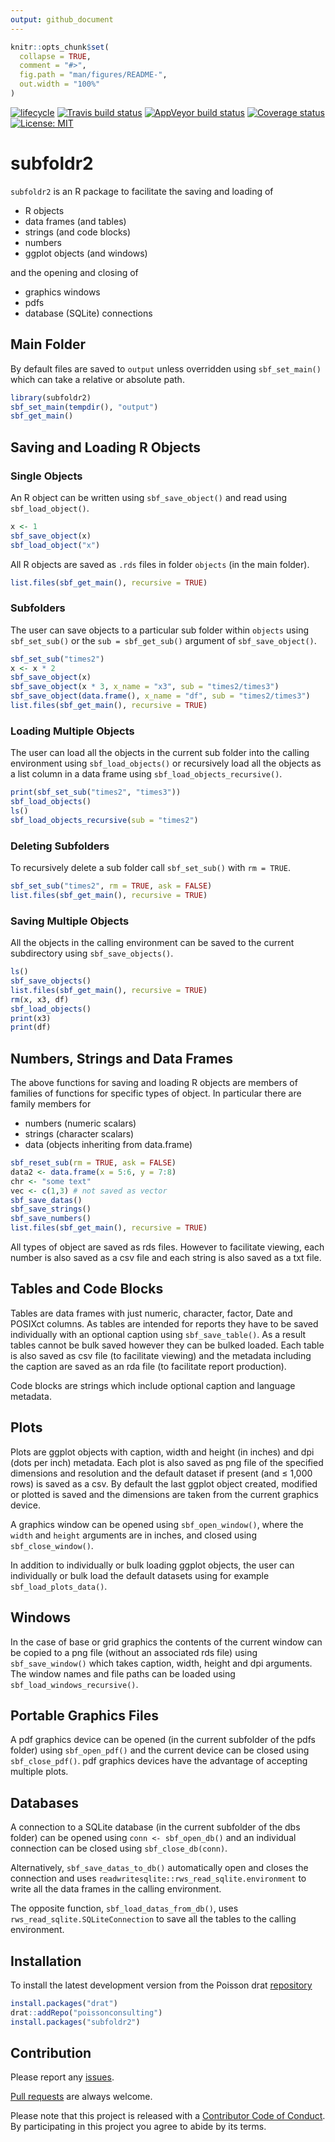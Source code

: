 ```yaml
---
output: github_document
---
```


<!-- README.md is generated from README.Rmd. Please edit that file -->

```r
knitr::opts_chunk$set(
  collapse = TRUE,
  comment = "#>",
  fig.path = "man/figures/README-",
  out.width = "100%"
)
```

[![lifecycle](https://img.shields.io/badge/lifecycle-experimental-orange.svg)](https://www.tidyverse.org/lifecycle/#experimental)
[![Travis build status](https://travis-ci.org/poissonconsulting/subfoldr2.svg?branch=master)](https://travis-ci.org/poissonconsulting/subfoldr2)
[![AppVeyor build status](https://ci.appveyor.com/api/projects/status/github/poissonconsulting/subfoldr2?branch=master&svg=true)](https://ci.appveyor.com/project/poissonconsulting/subfoldr2)
[![Coverage status](https://codecov.io/gh/poissonconsulting/subfoldr2/branch/master/graph/badge.svg)](https://codecov.io/github/poissonconsulting/subfoldr2?branch=master)
[![License: MIT](https://img.shields.io/badge/License-MIT-green.svg)](https://opensource.org/licenses/MIT)

# subfoldr2

`subfoldr2` is an R package to facilitate the saving and loading of 

- R objects
- data frames (and tables)
- strings (and code blocks)
- numbers
- ggplot objects (and windows)

and the opening and closing of

- graphics windows
- pdfs
- database (SQLite) connections

## Main Folder

By default files are saved to `output` unless overridden using `sbf_set_main()`
which can take a relative or absolute path.
```r
library(subfoldr2)
sbf_set_main(tempdir(), "output")
sbf_get_main()
```

## Saving and Loading R Objects

### Single Objects

An R object can be written using `sbf_save_object()` and read using `sbf_load_object()`.
```r
x <- 1
sbf_save_object(x)
sbf_load_object("x")
```
All R objects are saved as `.rds` files in folder `objects` (in the main folder).
```r
list.files(sbf_get_main(), recursive = TRUE)
```

### Subfolders

The user can save objects to a particular sub folder within `objects` using `sbf_set_sub()`
or the `sub = sbf_get_sub()` argument of `sbf_save_object()`.
```r
sbf_set_sub("times2")
x <- x * 2
sbf_save_object(x)
sbf_save_object(x * 3, x_name = "x3", sub = "times2/times3")
sbf_save_object(data.frame(), x_name = "df", sub = "times2/times3")
list.files(sbf_get_main(), recursive = TRUE)
```

### Loading Multiple Objects

The user can load all the objects in the current sub folder into the calling environment 
using `sbf_load_objects()` or recursively load all the objects as a list column in a data frame
using `sbf_load_objects_recursive()`.
```r
print(sbf_set_sub("times2", "times3"))
sbf_load_objects()
ls()
sbf_load_objects_recursive(sub = "times2")
```

### Deleting Subfolders

To recursively delete a sub folder call `sbf_set_sub()` with `rm = TRUE`.
```r
sbf_set_sub("times2", rm = TRUE, ask = FALSE)
list.files(sbf_get_main(), recursive = TRUE)
```

### Saving Multiple Objects

All the objects in the calling environment can be saved to the current subdirectory using `sbf_save_objects()`.
```r
ls()
sbf_save_objects()
list.files(sbf_get_main(), recursive = TRUE)
rm(x, x3, df)
sbf_load_objects()
print(x3)
print(df)
```

## Numbers, Strings and Data Frames

The above functions for saving and loading R objects are members of families of functions
for specific types of object.
In particular there are family members for

- numbers (numeric scalars)
- strings (character scalars)
- data (objects inheriting from data.frame)

```r
sbf_reset_sub(rm = TRUE, ask = FALSE)
data2 <- data.frame(x = 5:6, y = 7:8)
chr <- "some text"
vec <- c(1,3) # not saved as vector
sbf_save_datas()
sbf_save_strings()
sbf_save_numbers()
list.files(sbf_get_main(), recursive = TRUE)
```

All types of object are saved as rds files. 
However to facilitate viewing, each number is also saved as a csv file and each string is also saved as a txt file.

## Tables and Code Blocks

Tables are data frames with just numeric, character, factor, Date and POSIXct columns.
As tables are intended for reports they have to be saved individually with an optional caption 
using `sbf_save_table()`.
As a result tables cannot be bulk saved however they can be bulked loaded.
Each table is also saved as csv file (to facilitate viewing) and the metadata including the caption are saved as an rda file (to facilitate report production).

Code blocks are strings which include optional caption and language metadata.

## Plots

Plots are ggplot objects with caption, width and height (in inches) and dpi (dots per inch) metadata.
Each plot is also saved as png file of the specified dimensions and resolution and the default dataset if present (and $\leq$ 1,000 rows) is saved as a csv.
By default the last ggplot object created, modified or plotted is saved and the dimensions are taken from the current graphics device.

A graphics window can be opened using `sbf_open_window()`, where the `width` and `height` arguments are in inches,
and closed using `sbf_close_window()`.

In addition to individually or bulk loading ggplot objects, the user can individually or bulk load the default datasets
using for example `sbf_load_plots_data()`.

## Windows

In the case of base or grid graphics the contents of the current window can be copied to a png file (without an associated rds file) using `sbf_save_window()` which takes caption, width, height and dpi arguments.
The window names and file paths can be loaded using `sbf_load_windows_recursive()`.

## Portable Graphics Files

A pdf graphics device can be opened (in the current subfolder of the pdfs folder) using `sbf_open_pdf()`
and the current device can be closed using `sbf_close_pdf()`.
pdf graphics devices have the advantage of accepting multiple plots.

## Databases

A connection to a SQLite database (in the current subfolder of the dbs folder) can be opened using `conn <- sbf_open_db()` and an individual connection can be closed using `sbf_close_db(conn)`.

Alternatively, `sbf_save_datas_to_db()` automatically open and closes the connection and uses `readwritesqlite::rws_read_sqlite.environment` to write all the data frames in the calling environment.

The opposite function, `sbf_load_datas_from_db()`, uses `rws_read_sqlite.SQLiteConnection` to save all the tables to the calling environment.

## Installation

To install the latest development version from the Poisson drat [repository](https://github.com/poissonconsulting/drat)
``` r
install.packages("drat")
drat::addRepo("poissonconsulting")
install.packages("subfoldr2")
```

## Contribution

Please report any [issues](https://github.com/poissonconsulting/subfoldr2/issues).

[Pull requests](https://github.com/poissonconsulting/subfoldr2/pulls) are always welcome.

Please note that this project is released with a [Contributor Code of Conduct](CONDUCT.md). 
By participating in this project you agree to abide by its terms.
